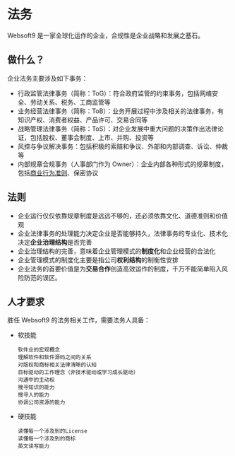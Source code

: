 

# 法务

Websoft9 是一家全球化运作的企业，合规性是企业战略和发展之基石。

## 做什么？

企业法务主要涉及如下事务：

* 行政监管法律事务（简称：ToG）：符合政府监管的约束事务，包括网络安全、劳动关系、税务、工商监管等
* 业务经营法律事务（简称：ToB）：业务开展过程中涉及相关的法律事务，有知识产权、消费者权益、产品许可、交易合同等
* 战略管理法律事务（简称：ToS）：对企业发展中重大问题的决策作出法律论证，包括股权、董事会制度、上市、并购、投资等
* 风控与争议解决事务：包括积极的索赔和争议、外部和内部调查、诉讼、仲裁等
* 内部规章合规事务（人事部门作为 Owner）：企业内部各种形式的规章制度，包括[商业行为准则](../people/restrain)、保密协议


<DocCardList items={useCurrentSidebarCategory().items}/>

## 法则

* 企业运行仅仅依靠规章制度是远远不够的，还必须依靠文化、道德准则和价值观
* 企业法律事务的处理能力决定企业是否能够持久，法律事务的专业化、技术化决定**企业治理结构**是否完善
* 企业治理结构的完善，意味着企业管理模式的**制度化**和企业经营的合法化
* 企业管理模式的制度化主要是指公司**权利结构**的制衡性安排
* 企业法务的首要价值是为**交易合作**创造高效运作的制度，千万不能简单陷入风险防范的误区。 

## 人才要求

胜任 Websoft9 的法务相关工作，需要法务人具备：

* 软技能
    ```
    软件业的宏观概念
    理解软件和软件源码之间的关系
    对版权和商标相关法律清晰的认知
    目标驱动的工作理念（非技术驱动或学习成长驱动）
    沟通中的主动权
    搜寻知识的能力
    搜寻人的能力
    协调公司资源的能力
    ```

* 硬技能

    ```
    读懂每一个涉及到的License
    读懂每一个涉及到的商标
    英文读写能力
    ```
 